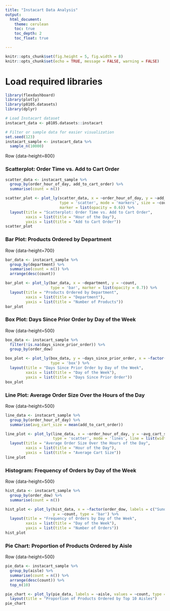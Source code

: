 ```yaml
---
title: "Instacart Data Analysis"
output:
  html_document:
    theme: cerulean
    toc: true
    toc_depth: 2
    toc_float: true

---
```


```r
knitr::opts_chunk$set(fig.height = 5, fig.width = 8)
knitr::opts_chunk$set(echo = TRUE, message = FALSE, warning = FALSE)
```


# Load required libraries
```r

library(flexdashboard)
library(plotly)
library(p8105.datasets)
library(dplyr)

# Load Instacart dataset
instacart_data <- p8105.datasets::instacart

# Filter or sample data for easier visualization
set.seed(123)
instacart_sample <- instacart_data %>% 
  sample_n(10000)
```

Row {data-height=800}

### Scatterplot: Order Time vs. Add to Cart Order

```r
scatter_data <- instacart_sample %>% 
  group_by(order_hour_of_day, add_to_cart_order) %>% 
  summarise(count = n())

scatter_plot <- plot_ly(scatter_data, x = ~order_hour_of_day, y = ~add_to_cart_order, 
                        type = 'scatter', mode = 'markers', size = ~count, 
                        marker = list(opacity = 0.6)) %>%
  layout(title = "Scatterplot: Order Time vs. Add to Cart Order",
         xaxis = list(title = "Hour of the Day"),
         yaxis = list(title = "Add to Cart Order"))
scatter_plot
```

### Bar Plot: Products Ordered by Department

Row {data-height=700}

```r
bar_data <- instacart_sample %>% 
  group_by(department) %>% 
  summarise(count = n()) %>% 
  arrange(desc(count))

bar_plot <- plot_ly(bar_data, x = ~department, y = ~count, 
                    type = 'bar', marker = list(opacity = 0.7)) %>%
  layout(title = "Products Ordered by Department",
         xaxis = list(title = "Department"),
         yaxis = list(title = "Number of Products"))
bar_plot
```

### Box Plot: Days Since Prior Order by Day of the Week

Row {data-height=500}

```r
box_data <- instacart_sample %>% 
  filter(!is.na(days_since_prior_order)) %>% 
  group_by(order_dow)

box_plot <- plot_ly(box_data, y = ~days_since_prior_order, x = ~factor(order_dow, labels = c("Sunday", "Monday", "Tuesday", "Wednesday", "Thursday", "Friday", "Saturday")),
                    type = 'box') %>%
  layout(title = "Days Since Prior Order by Day of the Week",
         xaxis = list(title = "Day of the Week"),
         yaxis = list(title = "Days Since Prior Order"))
box_plot
```

### Line Plot: Average Order Size Over the Hours of the Day

Row {data-height=500}

```r
line_data <- instacart_sample %>% 
  group_by(order_hour_of_day) %>% 
  summarise(avg_cart_size = mean(add_to_cart_order))

line_plot <- plot_ly(line_data, x = ~order_hour_of_day, y = ~avg_cart_size, 
                     type = 'scatter', mode = 'lines', line = list(width = 2)) %>%
  layout(title = "Average Order Size Over the Hours of the Day",
         xaxis = list(title = "Hour of the Day"),
         yaxis = list(title = "Average Cart Size"))
line_plot
```

### Histogram: Frequency of Orders by Day of the Week

Row {data-height=500}

```r
hist_data <- instacart_sample %>% 
  group_by(order_dow) %>% 
  summarise(count = n())

hist_plot <- plot_ly(hist_data, x = ~factor(order_dow, labels = c("Sunday", "Monday", "Tuesday", "Wednesday", "Thursday", "Friday", "Saturday")), 
                     y = ~count, type = 'bar') %>%
  layout(title = "Frequency of Orders by Day of the Week",
         xaxis = list(title = "Day of the Week"),
         yaxis = list(title = "Number of Orders"))
hist_plot
```

### Pie Chart: Proportion of Products Ordered by Aisle

Row {data-height=500}

```r
pie_data <- instacart_sample %>% 
  group_by(aisle) %>% 
  summarise(count = n()) %>% 
  arrange(desc(count)) %>% 
  top_n(10)

pie_chart <- plot_ly(pie_data, labels = ~aisle, values = ~count, type = 'pie') %>%
  layout(title = "Proportion of Products Ordered by Top 10 Aisles")
pie_chart
```


